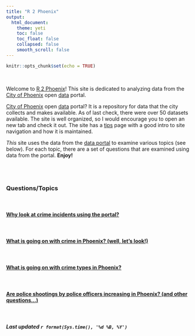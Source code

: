```yaml
---
title: "R 2 Phoenix"
output: 
  html_document:
    theme: yeti
    toc: false
    toc_float: false
    collapsed: false
    smooth_scroll: false
---
```


```r
knitr::opts_chunk$set(echo = TRUE)
```
<br>

Welcome to [R 2 Phoenix]()! This site is dedicated to analyzing data from the [City of Phoenix](https://www.phoenix.gov/) open [data](https://www.phoenixopendata.com/) portal.

[City of Phoenix](https://www.phoenix.gov/) open [data](https://www.phoenixopendata.com/) portal? It is a repository for data that the city collects and makes available. As of last check, there were over 50 datasets available. The site is well organized, so I would encourage you to open an new tab and check it out. The site has a [tips](https://www.phoenixopendata.com/pages/tips) page with a good intro to site navigation and how it is maintained.  

*This* site uses the data from the [data portal](https://www.phoenixopendata.com/) to examine various topics (see below). For each topic, there are a set of questions that are examined using data from the portal. **Enjoy!**

<br><br>

### **Questions/Topics**  

<br>

#### [Why look at crime incidents using the portal?](https://jacobtnyoung.github.io/R2PhX/projects/PHXcrime.html)  

<br>

#### [What is going on with crime in Phoenix? (well, let's look!)](https://jacobtnyoung.github.io/R2PhX/projects/PHXcrime_trends.html)

<br>

#### [What is going on with crime **types** in Phoenix?](https://jacobtnyoung.github.io/R2PhX/projects/PHXcrime_types.html)

<br>

#### [Are police shootings by police officers increasing in Phoenix? (and other questions...)](https://jacobtnyoung.github.io/R2PhX/projects/PHXcrime_police_shootings.html)

<br>

###### ***Last updated `r format(Sys.time(), '%d %B, %Y')`***